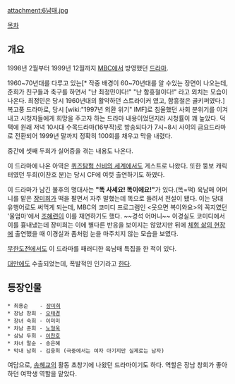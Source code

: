attachment:6남매.jpg

[[목차]]
== 개요 ==
1998년 2월부터 1999년 12월까지 [[문화방송|MBC]]에서 방영했던 [[드라마]].

1960~70년대를 다루고 있는[* 작중 배경이 60~70년대를 알 수있는 장면이 나오는데, 준희가 친구들과 축구를 하면서 "난 최정민이다!" "난 함흥철이다!" 라고 외치는 모습이 나온다. 최정민은 당시 1960년대의 활약하던 스트라이커 였고, 함흥철은 골키퍼였다.] 복고풍 드라마로, 당시 [wiki:"1997년 외환 위기" IMF]로 침울했던 사회 분위기를 이겨내고 시청자들에게 희망을 주고자 하는 드라마 내용이었던지라 시청률이 꽤 높았다. 덕택에 원래 저녁 10시대 수목드라마(16부작)로 방송되다가 7시~8시 사이의 금요드라마로 전환되어 1999년 말까지 정확히 100회를 채우고 막을 내렸다.

중간에 셋째 두희가 실어증을 겪는 내용도 나온다.

이 드라마에 나온 아역은 [[퀴즈탐험 신비의 세계]]에서도 게스트로 나왔다. 또한 뚱보 캐릭터였던 두희(이찬호 분)는 당시 CF에 여럿 출연하기도 하였다. 

이 드라마가 남긴 불후의 명대사는 '''"똑 사세요! 똑이에요!"'''가 있다.(똑=떡) 육남매 어머니를 맡은 [[장미희]]가 떡을 팔면서 자주 말했는데 똑으로 들려서 전설이 됐다. 이는 당대 유행어로도 써먹게 되는데, MBC의 코미디 프로그램인 <웃으면 복이와요>의 꼭지였던 '울엄마'에서 [[조혜련]]이 이를 재연하기도 했다. ~~경석 어머니~~ 이경실도 코미디에서 이를 흉내냈는데 장미희는 이에 별다른 반응을 보이지는 않았지만 뒤에 [[체험 삶의 현장]]에 출연했을 때 이경실과 좀처럼 눈을 마주치지 않는 모습을 보였다.

[[무한도전]]에서도 이 드라마를 패러디한 육남매 특집을 한 적이 있다.
 
[[대만]]에도 수출되었는데, 폭발적인 인기라고 [http://m.news.naver.com/read.nhn?mode=LS2D&sid1=106&sid2=309&oid=057&aid=0000357638 한다].

== 등장인물 ==
 * 최용순 　 - [[장미희]]
 * 장남 창희 - [[오태경]]
 * 장녀 숙희 - 이미미
 * 차남 준희 - [[노형욱]]
 * 삼남 두희 - [[이찬호]]
 * 차녀 말순 - 송은혜
 * 막내 남희 - 김웅희 (극중에서는 여자 아기지만 실제로는 남자)

여담으로, [[송혜교]]의 활동 초창기에 나왔던 드라마이기도 하다. 역할은 장남 창희가 좋아하던 여학생 역할을 맡았다.
